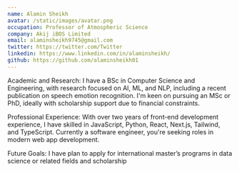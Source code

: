 ```yaml
---
name: Alamin Sheikh
avatar: /static/images/avatar.png
occupation: Professor of Atmospheric Science
company: Akij iBOS Limited
email: alaminsheikh9745@gmail.com
twitter: https://twitter.com/Twitter
linkedin: https://www.linkedin.com/in/alaminsheikh/
github: https://github.com/alaminsheikh01
---
```


Academic and Research:
I have a BSc in Computer Science and Engineering, with research focused on AI, ML, and NLP, including a recent publication on speech emotion recognition. I'm keen on pursuing an MSc or PhD, ideally with scholarship support due to financial constraints.

Professional Experience:
With over two years of front-end development experience, I have skilled in JavaScript, Python, React, Next.js, Tailwind, and TypeScript. Currently a software engineer, you're seeking roles in modern web app development.

Future Goals:
I have plan to apply for international master’s programs in data science or related fields and scholarship
